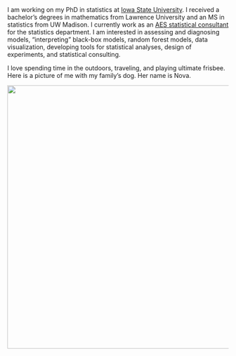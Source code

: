 
<br>

I am working on my PhD in statistics at [Iowa State University](https://www.stat.iastate.edu/). I received a bachelor's degrees in mathematics from Lawrence University and an MS in statistics from UW Madison. I currently work as an [AES statistical consultant](https://www.stat.iastate.edu/statistical-consulting) for the statistics department. I am interested in assessing and diagnosing models, "interpreting" black-box models, random forest models, data visualization, developing tools for statistical analyses, design of experiments, and statistical consulting.

I love spending time in the outdoors, traveling, and playing ultimate frisbee. Here is a picture of me with my family's dog. Her name is Nova.

<center>
<img src="/images/nova.png" width = 600 />
</center>